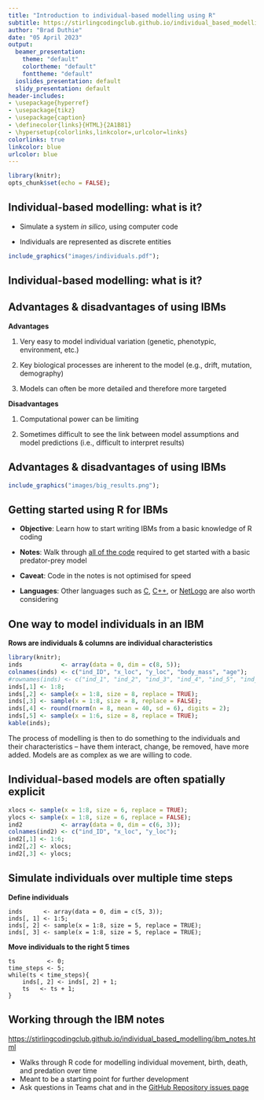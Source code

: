```yaml
---
title: "Introduction to individual-based modelling using R"
subtitle: https://stirlingcodingclub.github.io/individual_based_modelling
author: "Brad Duthie"
date: "05 April 2023"
output:
  beamer_presentation:
    theme: "default"
    colortheme: "default"
    fonttheme: "default"
  ioslides_presentation: default
  slidy_presentation: default
header-includes:
- \usepackage{hyperref}
- \usepackage{tikz}
- \usepackage{caption}
- \definecolor{links}{HTML}{2A1B81}
- \hypersetup{colorlinks,linkcolor=,urlcolor=links}
colorlinks: true
linkcolor: blue
urlcolor: blue
---
```


```r
library(knitr);
opts_chunk$set(echo = FALSE);
```

## Individual-based modelling: what is it?

- Simulate a system *in silico*, using computer code \newline\pause

- Individuals are represented as discrete entities

```r
include_graphics("images/individuals.pdf");
```

\footnotetext[1]{Duthie, A. B., \& Reid, J. M. (2016). {\it Am. Nat.} \href{https://doi.org/10.1086/688919}{186, 651-667}.}

## Individual-based modelling: what is it?

\begin{columns}
\begin{column}{0.4\textwidth} 
```r
include_graphics("images/df_fig1.png");
```
\end{column}

\begin{column}{0.6\textwidth}

\begin{itemize}
\item Processes are often stochastic (events probabilistic) \newline\pause
\item Can test ideas by simulating across many parameters \newline\pause
\item Highly mechanistic models are possible
\end{itemize}
\end{column}
\end{columns}

\footnotetext[1]{Duthie, A. B., \& Falcy, M. R. (2013). {\it Ecol. Modell.} \href{https://doi.org/10.1016/j.ecolmodel.2012.12.019}{251, 260-270}.}

## Advantages & disadvantages of using IBMs

**Advantages**

1. Very easy to model individual variation (genetic, phenotypic, environment, etc.)

2. Key biological processes are inherent to the model (e.g., drift, mutation, demography)

3. Models can often be more detailed and therefore more targeted \pause

**Disadvantages**

1. Computational power can be limiting

2. Sometimes difficult to see the link between model assumptions and model predictions (i.e., difficult to interpret results)

## Advantages & disadvantages of using IBMs

```r
include_graphics("images/big_results.png");
```

\footnotetext[1]{Duthie, A. B., \& Reid, J. M. (2016). {\it Am. Nat.} \href{https://doi.org/10.1086/688919}{186, 651-667}.}


## Getting started using R for IBMs

- **Objective**: Learn how to start writing IBMs from a basic knowledge of R coding \newline

- **Notes**: Walk through [all of the code](https://stirlingcodingclub.github.io/individual_based_modelling/ibm_notes.html) required to get started with a basic predator-prey model \newline

- **Caveat**: Code in the notes is not optimised for speed \newline

- **Languages**: Other languages such as [C](https://en.wikipedia.org/wiki/C_(programming_language)),  [C++](https://en.wikipedia.org/wiki/C%2B%2B), or [NetLogo](https://ccl.northwestern.edu/netlogo/) are also worth considering 

## One way to model individuals in an IBM

**Rows are individuals \& columns are individual characteristics** \newline


```r
library(knitr);
inds           <- array(data = 0, dim = c(8, 5));
colnames(inds) <- c("ind_ID", "x_loc", "y_loc", "body_mass", "age");
#rownames(inds) <- c("ind_1", "ind_2", "ind_3", "ind_4", "ind_5", "ind_6", "ind_7", "ind_8");
inds[,1] <- 1:8;
inds[,2] <- sample(x = 1:8, size = 8, replace = TRUE);
inds[,3] <- sample(x = 1:8, size = 8, replace = FALSE);
inds[,4] <- round(rnorm(n = 8, mean = 40, sd = 6), digits = 2);
inds[,5] <- sample(x = 1:6, size = 8, replace = TRUE);
kable(inds);
```

The process of modelling is then to do something to the individuals and their characteristics -- have them interact, change, be removed, have more added. Models are as complex as we are willing to code.


## Individual-based models are often spatially explicit

```r
xlocs <- sample(x = 1:8, size = 6, replace = TRUE);
ylocs <- sample(x = 1:8, size = 6, replace = FALSE);
ind2           <- array(data = 0, dim = c(6, 3));
colnames(ind2) <- c("ind_ID", "x_loc", "y_loc");
ind2[,1] <- 1:6;
ind2[,2] <- xlocs;
ind2[,3] <- ylocs;
```

\begin{columns}
\begin{column}{0.5\textwidth} 
```r
par(mar = c(5, 5, 1, 1));
plot(x = 1:8, y = 1:8, type = "n", xaxt = "n", yaxt = "n", xlab = "x location", 
     ylab = "y location", xlim = c(0.5, 8.5), ylim = c(0.5, 8.5), yaxs= 'i', 
     xaxs = 'i', cex.lab = 1.5);
axis(side = 1, at = 1:8, labels = 1:8, cex.axis = 1.5);
axis(side = 2, at = 1:8, labels = 1:8, cex.axis = 1.5);
pt <- seq(from = 0.5, to = 7.5, length = 8);
for(i in 1:8){
    abline(v = pt[i]);
    abline(h = pt[i]);
}
points(x = inds[,2], y = inds[,3], pch = 20, cex = 6, col = "blue");
text(x = inds[,2], y = inds[,3], labels = 1:8, col = "white");
```
\end{column}

\begin{column}{0.5\textwidth}
\begin{itemize}
\item Individual locations can be mapped to a landscape, with rules for movement
\item Movement entails rules for changing x and y locations
\item Landscape need not be represented in code, but can be to define landscape properties
\end{itemize}
\end{column}
\end{columns}


## Simulate individuals over multiple time steps

**Define individuals**

```
inds      <- array(data = 0, dim = c(5, 3));
inds[, 1] <- 1:5;
inds[, 2] <- sample(x = 1:8, size = 5, replace = TRUE);
inds[, 3] <- sample(x = 1:8, size = 5, replace = TRUE);
```

**Move individuals to the right 5 times**

```
ts         <- 0;
time_steps <- 5;
while(ts < time_steps){
    inds[, 2] <- inds[, 2] + 1;
    ts   <- ts + 1; 
}
```

## Working through the IBM notes

\hrule\vspace{2mm}

[https://stirlingcodingclub.github.io/individual_based_modelling/ibm_notes.html](https://stirlingcodingclub.github.io/individual_based_modelling/ibm_notes.html)

\vspace{2mm}
\hrule

\vspace{10mm}

- Walks through R code for modelling individual movement, birth, death, and predation over time \newline
- Meant to be a starting point for further development \newline
- Ask questions in Teams chat and in the [GitHub Repository issues page](https://github.com/StirlingCodingClub/individual_based_modelling/issues)












